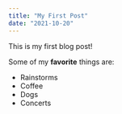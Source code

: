 ```yaml
---
title: "My First Post"
date: "2021-10-20"
---
```


This is my first blog post!

Some of my **favorite** things are:

* Rainstorms
* Coffee
* Dogs
* Concerts